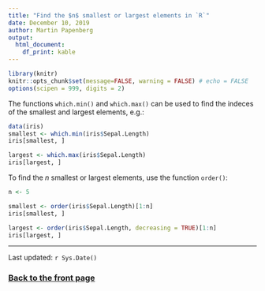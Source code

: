 ```yaml
---
title: "Find the $n$ smallest or largest elements in `R`"
date: December 10, 2019
author: Martin Papenberg
output:
  html_document:
    df_print: kable
---
```


```r

library(knitr)
knitr::opts_chunk$set(message=FALSE, warning = FALSE) # echo = FALSE
options(scipen = 999, digits = 2)

```

The functions `which.min()` and `which.max()` can be used to find the 
indeces of the smallest and largest elements, e.g.:

```r
data(iris)
smallest <- which.min(iris$Sepal.Length)
iris[smallest, ]

largest <- which.max(iris$Sepal.Length)
iris[largest, ]
```

To find the $n$ smallest or largest elements, use the function 
`order()`:

```r
n <- 5

smallest <- order(iris$Sepal.Length)[1:n]
iris[smallest, ]

largest <- order(iris$Sepal.Length, decreasing = TRUE)[1:n]
iris[largest, ]
```

---

Last updated: `r Sys.Date()`

### <a href="index.html">Back to the front page</a>

&nbsp;
